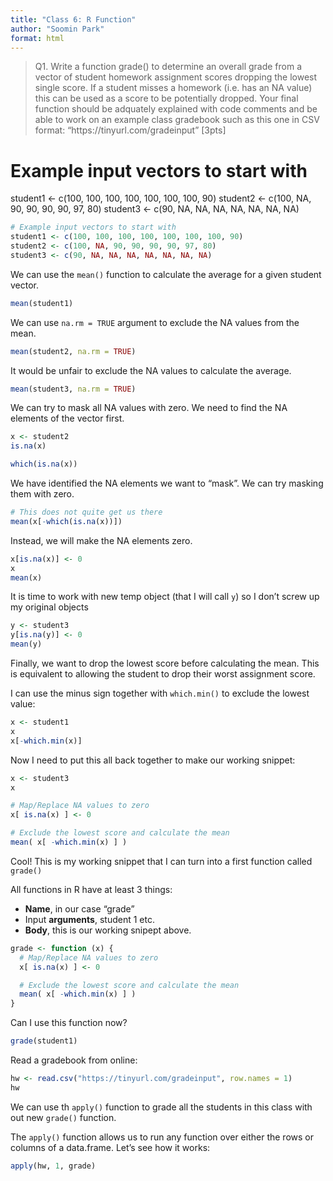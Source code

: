 ```yaml
---
title: "Class 6: R Function"
author: "Soomin Park"
format: html
---
```


> Q1. Write a function grade() to determine an overall grade from a vector of student homework assignment scores dropping the lowest single score. If a student misses a homework (i.e. has an NA value) this can be used as a score to be potentially dropped. Your final function should be adquately explained with code comments and be able to work on an example class gradebook such as this one in CSV format: “https://tinyurl.com/gradeinput” [3pts]

# Example input vectors to start with
student1 <- c(100, 100, 100, 100, 100, 100, 100, 90)
student2 <- c(100, NA, 90, 90, 90, 90, 97, 80)
student3 <- c(90, NA, NA, NA, NA, NA, NA, NA)

```r
# Example input vectors to start with
student1 <- c(100, 100, 100, 100, 100, 100, 100, 90)
student2 <- c(100, NA, 90, 90, 90, 90, 97, 80)
student3 <- c(90, NA, NA, NA, NA, NA, NA, NA)
```

We can use the `mean()` function to calculate the average for a given student vector.
```r
mean(student1)
```

We can use `na.rm = TRUE` argument to exclude the NA values from the mean. 
```r
mean(student2, na.rm = TRUE)
```

It would be unfair to exclude the NA values to calculate the average. 
```r
mean(student3, na.rm = TRUE)
```

We can try to mask all NA values with zero. We need to find the NA elements of the vector first.
```r
x <- student2
is.na(x)
```

```r
which(is.na(x))
```

We have identified the NA elements we want to "mask". We can try masking them with zero.
```r
# This does not quite get us there
mean(x[-which(is.na(x))])
```

Instead, we will make the NA elements zero.
```r
x[is.na(x)] <- 0
x
mean(x)
```

It is time to work with new temp object (that I will call `y`) so I don't screw up my original objects
```r
y <- student3
y[is.na(y)] <- 0
mean(y)
```

Finally, we want to drop the lowest score before calculating the mean. This is equivalent to allowing the student to drop their worst assignment score. 

I can use the minus sign together with `which.min()` to exclude the lowest value:
```r
x <- student1
x
x[-which.min(x)]
```

Now I need to put this all back together to make our working snippet:
```r
x <- student3
x

# Map/Replace NA values to zero
x[ is.na(x) ] <- 0

# Exclude the lowest score and calculate the mean
mean( x[ -which.min(x) ] )

```

Cool! This is my working snippet that I can turn into a first function called `grade()`

All functions in R have at least 3 things:

- **Name**, in our case "grade"
- Input **arguments**, student 1 etc. 
- **Body**, this is our working snipept above. 

```r
grade <- function (x) {
  # Map/Replace NA values to zero
  x[ is.na(x) ] <- 0

  # Exclude the lowest score and calculate the mean
  mean( x[ -which.min(x) ] )
}
```

Can I use this function now?
```r
grade(student1)
```

Read a gradebook from online: 
```r
hw <- read.csv("https://tinyurl.com/gradeinput", row.names = 1)
hw
```

We can use th `apply()` function to grade all the students in this class with out new `grade()` function.

The `apply()` function allows us to run any function over either the rows or columns of a data.frame. Let's see how it works: 
```r
apply(hw, 1, grade)
```




